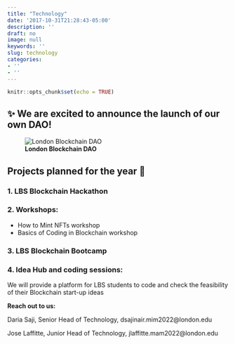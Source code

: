 ```yaml
---
title: "Technology"
date: '2017-10-31T21:28:43-05:00'
description: ''
draft: no
image: null
keywords: ''
slug: technology
categories:
- ''
- ''
---
```


```r
knitr::opts_chunk$set(echo = TRUE)
```

## ✨  We are excited to announce the launch of our own  DAO!      

![**London Blockchain DAO**](/img/technology/DAO_Launch.jpg)

## Projects planned for the year 🚀 

### 1. LBS Blockchain Hackathon

### 2. Workshops:

* How to Mint NFTs workshop
* Basics of Coding in Blockchain workshop

### 3. LBS Blockchain Bootcamp

### 4. Idea Hub and coding sessions:
  
We will provide a platform for LBS students to code and check the feasibility of their Blockchain start-up ideas





**Reach out to us:**

Daria Saji, Senior Head of Technology, dsajinair.mim2022@london.edu

Jose Laffitte, Junior Head of Technology, jlaffitte.mam2022@london.edu
 
 
